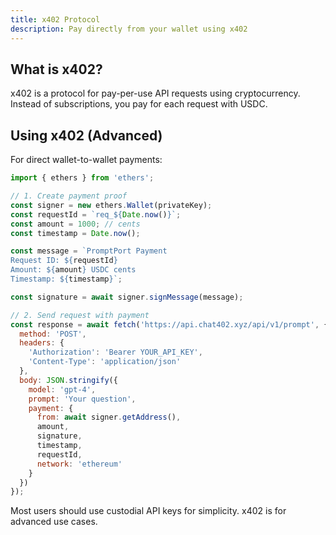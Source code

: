 ```yaml
---
title: x402 Protocol
description: Pay directly from your wallet using x402
---
```


## What is x402?

x402 is a protocol for pay-per-use API requests using cryptocurrency. Instead of subscriptions, you pay for each request with USDC.

## Using x402 (Advanced)

For direct wallet-to-wallet payments:

```javascript
import { ethers } from 'ethers';

// 1. Create payment proof
const signer = new ethers.Wallet(privateKey);
const requestId = `req_${Date.now()}`;
const amount = 1000; // cents
const timestamp = Date.now();

const message = `PromptPort Payment
Request ID: ${requestId}
Amount: ${amount} USDC cents
Timestamp: ${timestamp}`;

const signature = await signer.signMessage(message);

// 2. Send request with payment
const response = await fetch('https://api.chat402.xyz/api/v1/prompt', {
  method: 'POST',
  headers: {
    'Authorization': 'Bearer YOUR_API_KEY',
    'Content-Type': 'application/json'
  },
  body: JSON.stringify({
    model: 'gpt-4',
    prompt: 'Your question',
    payment: {
      from: await signer.getAddress(),
      amount,
      signature,
      timestamp,
      requestId,
      network: 'ethereum'
    }
  })
});
```

<Note>
Most users should use custodial API keys for simplicity. x402 is for advanced use cases.
</Note>
